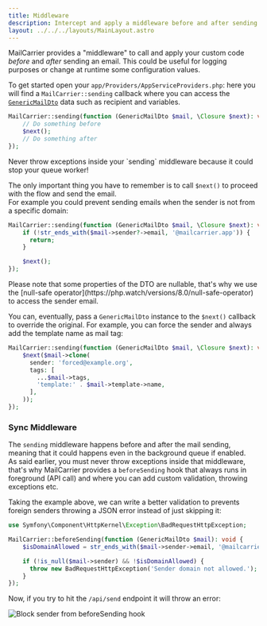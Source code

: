 ```yaml
---
title: Middleware
description: Intercept and apply a middleware before and after sending a mail 
layout: ../../../layouts/MainLayout.astro
---
```


MailCarrier provides a "middleware" to call and apply your custom code *before* and *after* sending an email. This could be useful for logging purposes or change at runtime some configuration values.  

To get started open your `app/Providers/AppServiceProviders.php`: here you will find a `MailCarrier::sending` callback where you can access the [`GenericMailDto`](https://github.com/mailcarrierapp/mailcarrier/blob/master/src/Dto/GenericMailDto.php) data such as recipient and variables.

```php
MailCarrier::sending(function (GenericMailDto $mail, \Closure $next): void {
    // Do something before
    $next();
    // Do something after
});
```

<Aside type="danger" title="Throwing exceptions">
Never throw exceptions inside your `sending` middleware because it could stop your queue worker!
</Aside>

The only important thing you have to remember is to call `$next()` to proceed with the flow and send the email.  
For example you could prevent sending emails when the sender is not from a specific domain:

```php
MailCarrier::sending(function (GenericMailDto $mail, \Closure $next): void {
    if (!str_ends_with($mail->sender?->email, '@mailcarrier.app')) {
      return;
    }

    $next();
});
```

<Aside type="note" title="Nullable properties">
Please note that some properties of the DTO are nullable, that's why we use the [null-safe operator](https://php.watch/versions/8.0/null-safe-operator) to access the sender email.
</Aside>

You can, eventually, pass a `GenericMailDto` instance to the `$next()` callback to override the original. For example, you can force the sender and always add the template name as mail tag:

```php
MailCarrier::sending(function (GenericMailDto $mail, \Closure $next): void {
    $next($mail->clone(
      sender: 'forced@example.org',
      tags: [
        ...$mail->tags,
        'template:' . $mail->template->name,
      ],
    ));
});
```

### Sync Middleware
The `sending` middleware happens before and after the mail sending, meaning that it could happens even in the background queue if enabled.  
As said earlier, you must never throw exceptions inside that middleware, that's why MailCarrier provides a `beforeSending` hook that always runs in foreground (API call) and where you can add custom validation, throwing exceptions etc.

Taking the example above, we can write a better validation to prevents foreign senders throwing a JSON error instead of just skipping it:

```php
use Symfony\Component\HttpKernel\Exception\BadRequestHttpException;

MailCarrier::beforeSending(function (GenericMailDto $mail): void {
    $isDomainAllowed = str_ends_with($mail->sender->email, '@mailcarrier.app');

    if (!is_null($mail->sender) && !$isDomainAllowed) {
      throw new BadRequestHttpException('Sender domain not allowed.');
    }
});
```

Now, if you try to hit the `/api/send` endpoint it will throw an error:

<Image src="/images/example-block-sender-hook.png" alt="Block sender from beforeSending hook" />